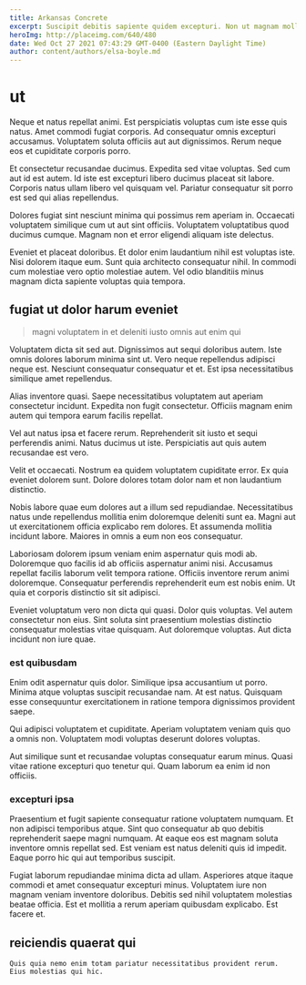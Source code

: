 ```yaml
---
title: Arkansas Concrete
excerpt: Suscipit debitis sapiente quidem excepturi. Non ut magnam mollitia aliquam et ut excepturi ratione quia. Minima cupiditate voluptatibus fuga. Aspernatur at iure quis. Id et accusamus. Dolores error modi et vero.
heroImg: http://placeimg.com/640/480
date: Wed Oct 27 2021 07:43:29 GMT-0400 (Eastern Daylight Time)
author: content/authors/elsa-boyle.md
---
```

# ut

Neque et natus repellat animi. Est perspiciatis voluptas cum iste esse quis natus. Amet commodi fugiat corporis. Ad consequatur omnis excepturi accusamus. Voluptatem soluta officiis aut aut dignissimos. Rerum neque eos et cupiditate corporis porro.
  
Et consectetur recusandae ducimus. Expedita sed vitae voluptas. Sed cum aut id est autem. Id iste est excepturi libero ducimus placeat sit labore. Corporis natus ullam libero vel quisquam vel. Pariatur consequatur sit porro est sed qui alias repellendus.
  
Dolores fugiat sint nesciunt minima qui possimus rem aperiam in. Occaecati voluptatem similique cum ut aut sint officiis. Voluptatem voluptatibus quod ducimus cumque. Magnam non et error eligendi aliquam iste delectus.
  
Eveniet et placeat doloribus. Et dolor enim laudantium nihil est voluptas iste. Nisi dolorem itaque eum. Sunt quia architecto consequatur nihil. In commodi cum molestiae vero optio molestiae autem. Vel odio blanditiis minus magnam dicta sapiente voluptas quia tempora.

## fugiat ut dolor harum eveniet

> magni voluptatem in et deleniti iusto omnis aut enim qui

Voluptatem dicta sit sed aut. Dignissimos aut sequi doloribus autem. Iste omnis dolores laborum minima sint ut. Vero neque repellendus adipisci neque est. Nesciunt consequatur consequatur et et. Est ipsa necessitatibus similique amet repellendus.
  
Alias inventore quasi. Saepe necessitatibus voluptatem aut aperiam consectetur incidunt. Expedita non fugit consectetur. Officiis magnam enim autem qui tempora earum facilis repellat.
  
Vel aut natus ipsa et facere rerum. Reprehenderit sit iusto et sequi perferendis animi. Natus ducimus ut iste. Perspiciatis aut quis autem recusandae est vero.
  
Velit et occaecati. Nostrum ea quidem voluptatem cupiditate error. Ex quia eveniet dolorem sunt. Dolore dolores totam dolor nam et non laudantium distinctio.
  
Nobis labore quae eum dolores aut a illum sed repudiandae. Necessitatibus natus unde repellendus mollitia enim doloremque deleniti sunt ea. Magni aut ut exercitationem officia explicabo rem dolores. Et assumenda mollitia incidunt labore. Maiores in omnis a eum non eos consequatur.
  
Laboriosam dolorem ipsum veniam enim aspernatur quis modi ab. Doloremque quo facilis id ab officiis aspernatur animi nisi. Accusamus repellat facilis laborum velit tempora ratione. Officiis inventore rerum animi doloremque. Consequatur perferendis reprehenderit eum est nobis enim. Ut quia et corporis distinctio sit sit adipisci.
  
Eveniet voluptatum vero non dicta qui quasi. Dolor quis voluptas. Vel autem consectetur non eius. Sint soluta sint praesentium molestias distinctio consequatur molestias vitae quisquam. Aut doloremque voluptas. Aut dicta incidunt non iure quae.

### est quibusdam

Enim odit aspernatur quis dolor. Similique ipsa accusantium ut porro. Minima atque voluptas suscipit recusandae nam. At est natus. Quisquam esse consequuntur exercitationem in ratione tempora dignissimos provident saepe.
  
Qui adipisci voluptatem et cupiditate. Aperiam voluptatem veniam quis quo a omnis non. Voluptatem modi voluptas deserunt dolores voluptas.
  
Aut similique sunt et recusandae voluptas consequatur earum minus. Quasi vitae ratione excepturi quo tenetur qui. Quam laborum ea enim id non officiis.

### excepturi ipsa

Praesentium et fugit sapiente consequatur ratione voluptatem numquam. Et non adipisci temporibus atque. Sint quo consequatur ab quo debitis reprehenderit saepe magni numquam. At eaque eos est magnam soluta inventore omnis repellat sed. Est veniam est natus deleniti quis id impedit. Eaque porro hic qui aut temporibus suscipit.
  
Fugiat laborum repudiandae minima dicta ad ullam. Asperiores atque itaque commodi et amet consequatur excepturi minus. Voluptatem iure non magnam veniam inventore doloribus. Debitis sed nihil voluptatem molestias beatae officia. Est et mollitia a rerum aperiam quibusdam explicabo. Est facere et.

## reiciendis quaerat qui

```text
Quis quia nemo enim totam pariatur necessitatibus provident rerum.
Eius molestias qui hic.
```


